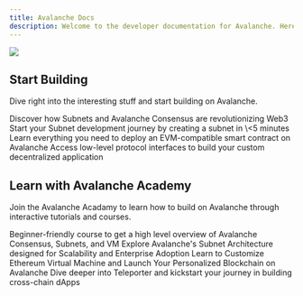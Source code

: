 ```yaml
---
title: Avalanche Docs
description: Welcome to the developer documentation for Avalanche. Here you'll find everything you need to build on Avalanche.
---
```


<img
  className="block"
  src="/images/avax.png"
/>

## Start Building

Dive right into the interesting stuff and start building on Avalanche.

<CardGroup cols={2}>
  <Card
    title="Learn about Avalanche"
    icon="binary"
    href="/learn/avalanche"
  >
    Discover how Subnets and Avalanche Consensus are revolutionizing Web3
  </Card>
  <Card
    title="Launch Your First Subnet"
    icon="square-terminal"
    href=""
  >
    Start your Subnet development journey by creating a subnet in \<5 minutes
  </Card>
  <Card
    title="Launch Your Dapp on Avalanche"
    icon="brackets-curly"
    href="/build/remix-deploy"
  >
    Learn everything you need to deploy an EVM-compatible smart contract on Avalanche
  </Card>
  <Card
    title="View Avalanche APIs"
    icon="webhook"
    href="/api-reference/p-chain-api"
  >
    Access low-level protocol interfaces to build your custom decentralized application
  </Card>
</CardGroup>

## Learn with Avalanche Academy

Join the Avalanche Acadamy to learn how to build on Avalanche through interactive tutorials and courses.

<CardGroup cols={2}>
  <Card
    title="Avalanche Fundamentals"
    icon="cubes"
    href="https://academy.avax.network/course/avalanche-fundamentals?utm_source=avalanche-dev-docs&utm_medium=website&utm_content=learn-avalanche"
  >
    Beginner-friendly course to get a high level overview of Avalanche Consensus, Subnets, and VM
  </Card>
  <Card
    title="Subnet Architecture"
    icon="chart-network"
    href="https://academy.avax.network/course/subnet-architecture?utm_source=avalanche-dev-docs&utm_medium=website&utm_content=learn-avalanche"
  >
    Explore Avalanche's Subnet Architecture designed for Scalability and Enterprise Adoption
  </Card>
  <Card
    title="Customize the EVM"
    icon="code-simple"
    href="https://academy.avax.network/course/customize-evm?utm_source=avalanche-dev-docs&utm_medium=website&utm_content=learn-avalanche"
  >
    Learn to Customize Ethereum Virtual Machine and Launch Your Personalized Blockchain on Avalanche
  </Card>
  <Card
    title="Teleporter"
    icon="circle-nodes"
    href="https://academy.avax.network/course/teleporter"
  >
    Dive deeper into Teleporter and kickstart your journey in building cross-chain dApps
  </Card>
</CardGroup>
